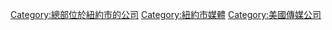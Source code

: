 
[[Category:總部位於紐約市的公司|Category:總部位於紐約市的公司]]
[[Category:紐約市媒體|Category:紐約市媒體]]
[[Category:美國傳媒公司|Category:美國傳媒公司]]